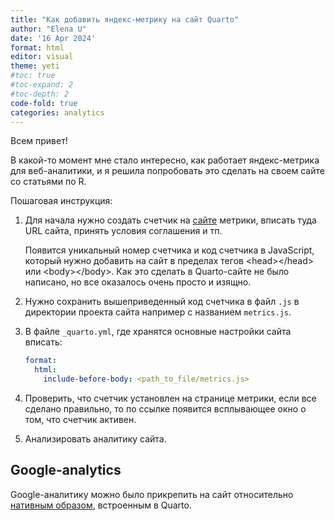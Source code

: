 ```yaml
---
title: "Как добавить яндекс-метрику на сайт Quarto"
author: "Elena U"
date: '16 Apr 2024'
format: html 
editor: visual
theme: yeti
#toc: true
#toc-expand: 2
#toc-depth: 2
code-fold: true
categories: analytics
---
```


Всем привет!

В какой-то момент мне стало интересно, как работает яндекс-метрика для веб-аналитики, и я решила попробовать это сделать на своем сайте со статьями по R.

Пошаговая инструкция:

1.  Для начала нужно создать счетчик на [сайте](https://metrika.yandex.ru/list) метрики, вписать туда URL сайта, принять условия соглашения и тп.

    Появится уникальный номер счетчика и код счетчика в JavaScript, который нужно добавить на сайт в пределах тегов \<head\>\</head\> или \<body\>\</body\>. Как это сделать в Quarto-сайте не было написано, но все оказалось очень просто и изящно.

2.  Нужно сохранить вышеприведенный код счетчика в файл `.js` в директории проекта сайта например с названием `metrics.js`.

3.  В файле `_quarto.yml`, где хранятся основные настройки сайта вписать:

    ``` yaml
    format:
      html:
        include-before-body: <path_to_file/metrics.js>
    ```

4.  Проверить, что счетчик установлен на странице метрики, если все сделано правильно, то по ссылке появится всплывающее окно о том, что счетчик активен.

5.  Анализировать аналитику сайта.

::: callout-note
## Google-analytics

Google-аналитику можно было прикрепить на сайт относительно [нативным образом](https://quarto.org/docs/websites/website-tools.html#google-analytics), встроенным в Quarto.
:::
